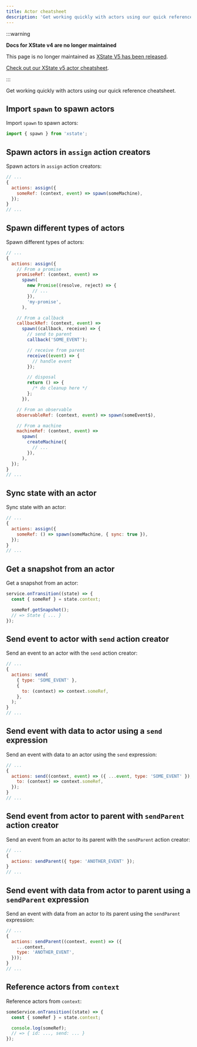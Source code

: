 ```yaml
---
title: Actor cheatsheet
description: 'Get working quickly with actors using our quick reference XState cheatsheet, including spawning, sending, and receiving.'
---
```


:::warning

**Docs for XState v4 are no longer maintained** 

This page is no longer maintained as [XState V5 has been released](/blog/2023-12-01-xstate-v5).

[Check out our XState v5 actor cheatsheet](/docs/actors#cheatsheet).

:::


Get working quickly with actors using our quick reference cheatsheet.

## Import `spawn` to spawn actors

Import `spawn` to spawn actors:

```js
import { spawn } from 'xstate';
```

## Spawn actors in `assign` action creators

Spawn actors in `assign` action creators:

```js
// ...
{
  actions: assign({
    someRef: (context, event) => spawn(someMachine),
  });
}
// ...
```

## Spawn different types of actors

Spawn different types of actors:

```js
// ...
{
  actions: assign({
    // From a promise
    promiseRef: (context, event) =>
      spawn(
        new Promise((resolve, reject) => {
          // ...
        }),
        'my-promise',
      ),

    // From a callback
    callbackRef: (context, event) =>
      spawn((callback, receive) => {
        // send to parent
        callback('SOME_EVENT');

        // receive from parent
        receive((event) => {
          // handle event
        });

        // disposal
        return () => {
          /* do cleanup here */
        };
      }),

    // From an observable
    observableRef: (context, event) => spawn(someEvent$),

    // From a machine
    machineRef: (context, event) =>
      spawn(
        createMachine({
          // ...
        }),
      ),
  });
}
// ...
```

## Sync state with an actor

Sync state with an actor:

```js
// ...
{
  actions: assign({
    someRef: () => spawn(someMachine, { sync: true }),
  });
}
// ...
```

## Get a snapshot from an actor

Get a snapshot from an actor:

```js
service.onTransition((state) => {
  const { someRef } = state.context;

  someRef.getSnapshot();
  // => State { ... }
});
```

## Send event to actor with `send` action creator

Send an event to an actor with the `send` action creator:

```js
// ...
{
  actions: send(
    { type: 'SOME_EVENT' },
    {
      to: (context) => context.someRef,
    },
  );
}
// ...
```

## Send event with data to actor using a `send` expression

Send an event with data to an actor using the `send` expression:

```js
// ...
{
  actions: send((context, event) => ({ ...event, type: 'SOME_EVENT' }), {
    to: (context) => context.someRef,
  });
}
// ...
```

## Send event from actor to parent with `sendParent` action creator

Send an event from an actor to its parent with the `sendParent` action creator:

```js
// ...
{
  actions: sendParent({ type: 'ANOTHER_EVENT' });
}
// ...
```

## Send event with data from actor to parent using a `sendParent` expression

Send an event with data from an actor to its parent using the `sendParent` expression:

```js
// ...
{
  actions: sendParent((context, event) => ({
    ...context,
    type: 'ANOTHER_EVENT',
  }));
}
// ...
```

## Reference actors from `context`

Reference actors from `context`:

```js
someService.onTransition((state) => {
  const { someRef } = state.context;

  console.log(someRef);
  // => { id: ..., send: ... }
});
```
